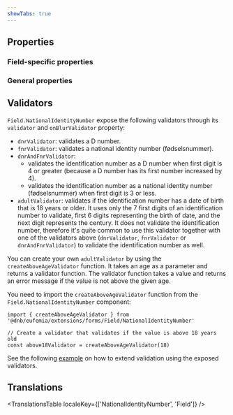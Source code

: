 ```yaml
---
showTabs: true
---
```



## Properties

### Field-specific properties

<PropertiesTable props={NationalIdentityNumberProperties} />

### General properties

<PropertiesTable props={fieldProperties} />

## Validators

`Field.NationalIdentityNumber` expose the following validators through its `validator` and `onBlurValidator` property:

- `dnrValidator`: validates a D number.
- `fnrValidator`: validates a national identity number (fødselsnummer).
- `dnrAndFnrValidator`:
  - validates the identification number as a D number when first digit is 4 or greater (because a D number has its first number increased by 4).
  - validates the identification number as a national identity number (fødselsnummer) when first digit is 3 or less.
- `adultValidator`: validates if the identification number has a date of birth that is 18 years or older. It uses only the 7 first digits of an identification number to validate, first 6 digits representing the birth of date, and the next digit represents the century. It does not validate the identification number, therefore it's quite common to use this validator together with one of the validators above (`dnrValidator`, `fnrValidator` or `dnrAndFnrValidator`) to validate the identification number as well.

You can create your own `adultValidator` by using the `createAboveAgeValidator` function. It takes an age as a parameter and returns a validator function. The validator function takes a value and returns an error message if the value is not above the given age.

You need to import the `createAboveAgeValidator` function from the `Field.NationalIdentityNumber` component:

```tsx
import { createAboveAgeValidator } from '@dnb/eufemia/extensions/forms/Field/NationalIdentityNumber'

// Create a validator that validates if the value is above 18 years old
const above18Validator = createAboveAgeValidator(18)
```

See the following [example](/uilib/extensions/forms/feature-fields/NationalIdentityNumber/#extend-validation-with-custom-validation-function) on how to extend validation using the exposed validators.

## Translations

<TranslationsTable localeKey={['NationalIdentityNumber', 'Field']} />
